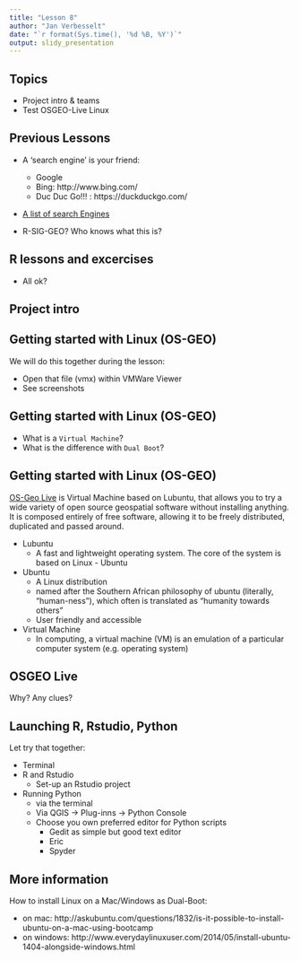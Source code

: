 ```yaml
---
title: "Lesson 8"
author: "Jan Verbesselt"
date: "`r format(Sys.time(), '%d %B, %Y')`"
output: slidy_presentation
---
```


## Topics

- Project intro & teams
- Test OSGEO-Live Linux

## Previous Lessons

- A 'search engine' is your friend:
    * Google
    * Bing: http://www.bing.com/
    * Duc Duc Go!!! : https://duckduckgo.com/

- [A list of search Engines](https://en.wikipedia.org/wiki/List_of_search_engines#Privacy_search_engines)

- R-SIG-GEO? Who knows what this is?

## R lessons and excercises

- All ok?

## Project intro

## Getting started with Linux (OS-GEO)

We will do this together during the lesson:

* Open that file (vmx) within VMWare Viewer
* See screenshots

## Getting started with Linux (OS-GEO)

* What is a `Virtual Machine`?
* What is the difference with `Dual Boot`?


## Getting started with Linux (OS-GEO)

[OS-Geo Live](http://live.osgeo.org/en/index.html) is Virtual Machine based on Lubuntu, that allows you to try a wide variety of open source geospatial software without installing anything. It is composed entirely of free software, allowing it to be freely distributed, duplicated and passed around.

- Lubuntu
    - A fast and lightweight operating system. The core of the system is based on Linux - Ubuntu
- Ubuntu
    - A Linux distribution
    - named after the Southern African philosophy of ubuntu (literally, "human-ness"), which often is translated as "humanity towards others"
    - User friendly and accessible
    
- Virtual Machine
    - In computing, a virtual machine (VM) is an emulation of a particular computer system (e.g. operating system)


## OSGEO Live

Why? Any clues?

## Launching R, Rstudio, Python

Let try that together:

* Terminal
* R and Rstudio
    * Set-up an Rstudio project
* Running Python
    * via the terminal
    * Via QGIS -> Plug-inns -> Python Console
  * Choose you own preferred editor for Python scripts
      * Gedit as simple but good text editor
      * Eric
      * Spyder

## More information

How to install Linux on a Mac/Windows as Dual-Boot:

* on mac: http://askubuntu.com/questions/1832/is-it-possible-to-install-ubuntu-on-a-mac-using-bootcamp
* on windows: http://www.everydaylinuxuser.com/2014/05/install-ubuntu-1404-alongside-windows.html
    